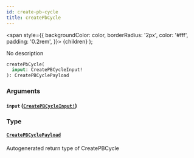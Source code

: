 ```yaml
---
id: create-pb-cycle
title: createPbCycle
---
```


<span
style={{
      backgroundColor: color,
      borderRadius: '2px',
      color: '#fff',
      padding: '0.2rem',
    }}>
{children}
</span>
);

No description

```graphql
createPbCycle(
  input: CreatePBCycleInput!
): CreatePBCyclePayload

```

### Arguments

#### `input` ([`CreatePBCycleInput!`](/docs/api/inputs/create-pb-cycle-input))

### Type

#### [`CreatePBCyclePayload`](/docs/api/objects/create-pb-cycle-payload)

Autogenerated return type of CreatePBCycle
